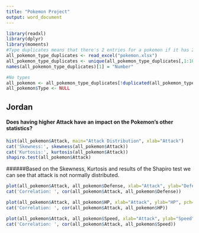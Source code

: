 ---
title: "Pokemon Project"
output: word_document
---
```{r setup, echo=FALSE, message=FALSE}
library(readxl)
library(dplyr)
library(moments)
#Type duplicates means that there's 2 entries for a pokemon if it has 2 types
all_pokemon_type_duplicates <- read_excel("pokemon.xlsx")
all_pokemon_type_duplicates <- unique(all_pokemon_type_duplicates[,1:10])
names(all_pokemon_type_duplicates)[1] = "Number"

#No types
all_pokemon <- all_pokemon_type_duplicates[!duplicated(all_pokemon_type_duplicates$Number),]
all_pokemon$Type <- NULL
```

## Jordan
#### Does having higher Attack have an impact on the Pokemon's other statistics?
```{r JordanHist, echo=FALSE, comment=''}
hist(all_pokemon$Attack, main="Attack Distribution", xlab="Attack")
cat('Skewness:', skewness(all_pokemon$Attack))
cat('Kurtosis:', kurtosis(all_pokemon$Attack))
shapiro.test(all_pokemon$Attack)
```
######Based on the Skewness, Kurtosis and results of the Shapiro test we can see that attack is not normally distributed.
```{r JordanCor, echo=FALSE, comment=''}
plot(all_pokemon$Attack, all_pokemon$Defense, xlab="Attack", ylab="Defense", pch=20)
cat('Correlation: ', cor(all_pokemon$Attack, all_pokemon$Defense))

plot(all_pokemon$Attack, all_pokemon$HP, xlab="Attack", ylab="HP", pch=20)
cat('Correlation: ', cor(all_pokemon$Attack, all_pokemon$HP))

plot(all_pokemon$Attack, all_pokemon$Speed, xlab="Attack", ylab="Speed", pch=20)
cat('Correlation: ', cor(all_pokemon$Attack, all_pokemon$Speed))
```

